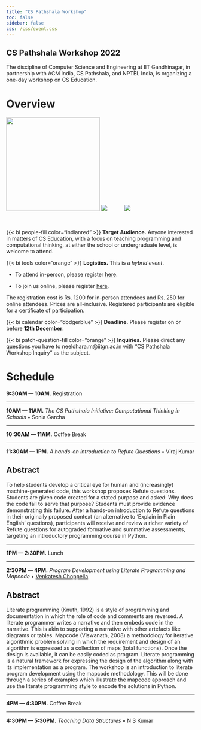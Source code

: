 ```yaml
---
title: "CS Pathshala Workshop"
toc: false
sidebar: false
css: /css/event.css
---
```


:::{.column-body-outset}


## CS Pathshala Workshop 2022

The discipline of Computer Science and Engineering at IIT Gandhinagar, in partnership with ACM India, CS Pathshala, and NPTEL India, is organizing a one-day workshop on CS Education.


::: {.panel-tabset}

# Overview

![](acmlogo.png){width=250px} ![](cspathshala.jpg) ![](nptel.jpg){style="margin-left:42px;"}


<p>&nbsp;</p>



:::{.callout-important appearance="minimal"}

{{< bi people-fill color="indianred" >}} **Target Audience.** Anyone interested in matters of CS Education, with a focus on teaching programming and computational thinking, at either the school or undergraduate level, is welcome to attend. 

:::

:::{.callout-warning appearance="minimal"}

{{< bi tools color="orange" >}} **Logistics.** This is a _hybrid event_. 

- To attend in-person, please register [here](#). 

- To join us online, please register [here](#).

The registration cost is Rs. 1200 for in-person attendees and Rs. 250 for online attendees. Prices are all-inclusive. Registered participants are eligible for a certificate of participation.
:::

:::{.callout-note appearance="minimal"}

{{< bi calendar color="dodgerblue" >}} **Deadline.** Please register on or before **12th December**. 

:::

:::{.callout-caution appearance="minimal"}

{{< bi patch-question-fill color="orange" >}} **Inquiries.** Please direct any questions you have to neeldhara.m@iitgn.ac.in with "CS Pathshala Workshop Inquiry" as the subject.

:::



# Schedule


**9:30AM --- 10AM.** Registration

---

**10AM --- 11AM.**   _The CS Pathshala Initiative: Computational Thinking in Schools_ •  Sonia Garcha <i class="bi bi-info-circle-fill" data-bs-toggle="tooltip" data-bs-placement="top" title="Committee Member, CSpathshala, ACM India initiative, Consultant, Director, YouthAid Foundation, Pune, Board Member, IACD"></i>

---

**10:30AM --- 11AM.** Coffee Break

---

**11:30AM --- 1PM.** _A hands-on introduction to Refute Questions_ • Viraj Kumar <i class="bi bi-info-circle-fill" data-bs-toggle="tooltip" data-bs-placement="top" title="Visiting Professor at IISc Bangalore and the Chair of ACM India’s Special Interest Group for CS Education (iSIGCSE)"></i>

:::{.callout-tip icon="false" collapse="true"}

## Abstract 


To help students develop a critical eye for human and (increasingly) machine-generated code, this workshop proposes Refute questions. Students are given code created for a stated purpose and asked: Why does the code fail to serve that purpose? Students must provide evidence demonstrating this failure. After a hands-on introduction to Refute questions in their originally proposed context (an alternative to 'Explain in Plain English' questions), participants will receive and review a richer variety of Refute questions for autograded formative and summative assessments, targeting an introductory programming course in Python. 

:::

---

**1PM --- 2:30PM.** Lunch

---

**2:30PM --- 4PM.** _Program Development using Literate Programming and Mapcode_ • [Venkatesh Choppella](https://faculty.iiit.ac.in/~venkatesh.choppella/) <i class="bi bi-info-circle-fill" data-bs-toggle="tooltip" data-bs-placement="top" title="Associate Professor at the International Institute of Information Technology, Hyderabad, India"></i>

:::{.callout-tip icon="false" collapse="true"}

## Abstract 

Literate programming (Knuth, 1992) is a style of programming and documentation in which the role of code and comments are reversed. A literate programmer writes a narrative and then embeds code in the narrative. This is akin to supporting a narrative with other artefacts like diagrams or tables. Mapcode (Viswanath, 2008) a methodology for iterative algorithmic problem solving in which the requirement and design of an algorithm is expressed as a collection of maps (total functions). Once the design is available, it can be easily coded as program. Literate programming is a natural framework for expressing the design of the algorithm along with its implementation as a program. The workshop is an introduction to literate program development using the mapcode methodology. This will be done through a series of examples which illustrate the mapcode approach and use the literate programming style to encode the solutions in Python. 

:::

---

**4PM --- 4:30PM.** Coffee Break

---

**4:30PM --- 5:30PM.** _Teaching Data Structures_ • N S Kumar <i class="bi bi-info-circle-fill" data-bs-toggle="tooltip" data-bs-placement="top" title="Kumaradhara Consultancy"></i>

:::
:::